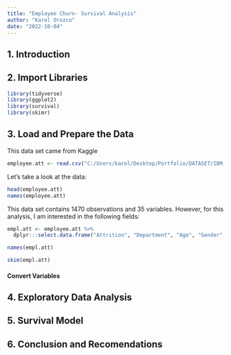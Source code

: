 ```yaml
---
title: "Employee Churn- Survival Analysis"
author: "Karol Orozco"
date: "2022-10-04"
---
```


## 1. Introduction

## 2. Import Libraries

```r
library(tidyverse)
library(ggplot2)
library(survival)
library(skimr)

```

## 3. Load and Prepare the Data

This data set came from Kaggle

```r
employee.att <- read.csv("C:/Users/karol/Desktop/Portfolio/DATASET/IBM-HR-Employee-Attrition.csv")
```

Let's take a look at the data:

```r
head(employee.att)
names(employee.att)
```

This data set contains 1470 observations and 35 variables. However, for this analysis, I am interested in the following fields:

```r
empl.att <- employee.att %>%
  dplyr:::select.data.frame("Attrition", "Department", "Age", "Gender", "MaritalStatus", "DistanceFromHome", "JobSatisfaction", "JobLevel", "YearsAtCompany", "YearsSinceLastPromotion", "OverTime", "MonthlyIncome")

names(empl.att)
```

```r
skim(empl.att)
```

#### Convert Variables

## 4. Exploratory Data Analysis


## 5. Survival Model


## 6. Conclusion and Recomendations


